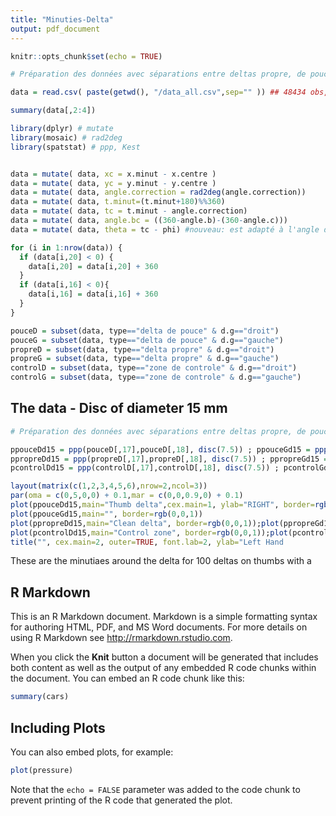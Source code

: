 ```yaml
---
title: "Minuties-Delta"
output: pdf_document
---
```


```r
knitr::opts_chunk$set(echo = TRUE)
```

```r
# Préparation des données avec séparations entre deltas propre, de pouce et zone de controle----

data = read.csv( paste(getwd(), "/data_all.csv",sep="" )) ## 48434 obs, 16 var
```

```r
summary(data[,2:4])
```

```r
library(dplyr) # mutate
library(mosaic) # rad2deg
library(spatstat) # ppp, Kest


data = mutate( data, xc = x.minut - x.centre )
data = mutate( data, yc = y.minut - y.centre ) 
data = mutate( data, angle.correction = rad2deg(angle.correction))
data = mutate( data, t.minut=(t.minut+180)%%360)
data = mutate( data, tc = t.minut - angle.correction)
data = mutate( data, angle.bc = ((360-angle.b)-(360-angle.c)))
data = mutate( data, theta = tc - phi) #nouveau: est adapté à l'angle de position de la minutie

for (i in 1:nrow(data)) {
  if (data[i,20] < 0) {
    data[i,20] = data[i,20] + 360 
  } 
  if (data[i,16] < 0){
    data[i,16] = data[i,16] + 360
  }
}

pouceD = subset(data, type=="delta de pouce" & d.g=="droit")
pouceG = subset(data, type=="delta de pouce" & d.g=="gauche")
propreD = subset(data, type=="delta propre" & d.g=="droit")
propreG = subset(data, type=="delta propre" & d.g=="gauche")
controlD = subset(data, type=="zone de controle" & d.g=="droit")
controlG = subset(data, type=="zone de controle" & d.g=="gauche")

```

## The data - Disc of diameter 15 mm

```r
# Préparation des données avec séparations entre deltas propre, de pouce et zone de controle----

ppouceDd15 = ppp(pouceD[,17],pouceD[,18], disc(7.5)) ; ppouceGd15 = ppp(pouceG[,17],pouceG[,18], disc(7.5))
ppropreDd15 = ppp(propreD[,17],propreD[,18], disc(7.5)) ; ppropreGd15 = ppp(propreG[,17],propreG[,18], disc(7.5))
pcontrolDd15 = ppp(controlD[,17],controlD[,18], disc(7.5)) ; pcontrolGd15 = ppp(controlG[,17],controlG[,18], disc(7.5))

layout(matrix(c(1,2,3,4,5,6),nrow=2,ncol=3))
par(oma = c(0,5,0,0) + 0.1,mar = c(0,0,0.9,0) + 0.1)
plot(ppouceDd15,main="Thumb delta",cex.main=1, ylab="RIGHT", border=rgb(0,0,1))
plot(ppouceGd15,main="", border=rgb(0,0,1)) 
plot(ppropreDd15,main="Clean delta", border=rgb(0,0,1));plot(ppropreGd15,main="", border=rgb(0,0,1))
plot(pcontrolDd15,main="Control zone", border=rgb(0,0,1));plot(pcontrolGd15,main="", border=rgb(0,0,1))
title("", cex.main=2, outer=TRUE, font.lab=2, ylab="Left Hand                                      Right Hand",cex.lab=1.2)

```

These are the minutiaes around the delta for 100 deltas on thumbs with a 

## R Markdown

This is an R Markdown document. Markdown is a simple formatting syntax for authoring HTML, PDF, and MS Word documents. For more details on using R Markdown see <http://rmarkdown.rstudio.com>.

When you click the **Knit** button a document will be generated that includes both content as well as the output of any embedded R code chunks within the document. You can embed an R code chunk like this:

```r
summary(cars)
```

## Including Plots

You can also embed plots, for example:

```r
plot(pressure)
```

Note that the `echo = FALSE` parameter was added to the code chunk to prevent printing of the R code that generated the plot.
